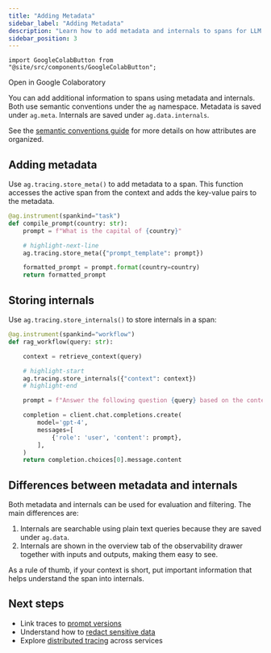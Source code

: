 ```yaml
---
title: "Adding Metadata"
sidebar_label: "Adding Metadata"
description: "Learn how to add metadata and internals to spans for LLM observability and tracing"
sidebar_position: 3
---
```


```mdx-code-block
import GoogleColabButton from "@site/src/components/GoogleColabButton";
```

<GoogleColabButton notebookPath="examples/jupyter/observability/trace-with-python-sdk-tutorial.ipynb">
  Open in Google Colaboratory
</GoogleColabButton>

You can add additional information to spans using metadata and internals. Both use semantic conventions under the `ag` namespace. Metadata is saved under `ag.meta`. Internals are saved under `ag.data.internals`.

See the [semantic conventions guide](/observability/trace-with-opentelemetry/semantic-conventions) for more details on how attributes are organized.

## Adding metadata

Use `ag.tracing.store_meta()` to add metadata to a span. This function accesses the active span from the context and adds the key-value pairs to the metadata.

```python
@ag.instrument(spankind="task")
def compile_prompt(country: str):
    prompt = f"What is the capital of {country}"

    # highlight-next-line
    ag.tracing.store_meta({"prompt_template": prompt})

    formatted_prompt = prompt.format(country=country)
    return formatted_prompt
```

## Storing internals

Use `ag.tracing.store_internals()` to store internals in a span:

```python
@ag.instrument(spankind="workflow")
def rag_workflow(query: str):

    context = retrieve_context(query)

    # highlight-start
    ag.tracing.store_internals({"context": context})
    # highlight-end

    prompt = f"Answer the following question {query} based on the context: {context}"

    completion = client.chat.completions.create(
        model='gpt-4',
        messages=[
            {'role': 'user', 'content': prompt},
        ],
    )
    return completion.choices[0].message.content
```

## Differences between metadata and internals

Both metadata and internals can be used for evaluation and filtering. The main differences are:

1. Internals are searchable using plain text queries because they are saved under `ag.data`.
2. Internals are shown in the overview tab of the observability drawer together with inputs and outputs, making them easy to see.

As a rule of thumb, if your context is short, put important information that helps understand the span into internals.

## Next steps

- Link traces to [prompt versions](/observability/trace-with-python-sdk/reference-prompt-versions)
- Understand how to [redact sensitive data](/observability/trace-with-python-sdk/redact-sensitive-data)
- Explore [distributed tracing](/observability/trace-with-python-sdk/distributed-tracing) across services

